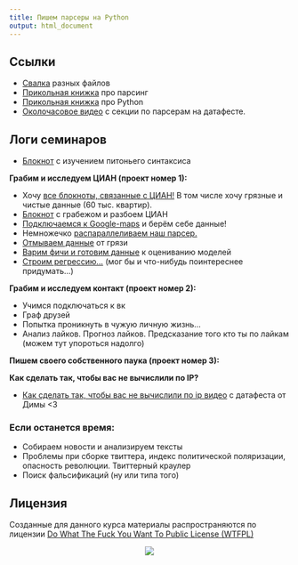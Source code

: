 ```yaml
---
title: Пишем парсеры на Python
output: html_document
---
```


## Ссылки

* [Свалка](https://github.com/FUlyankin/Parsers) разных файлов
* [Прикольная книжка](https://github.com/FUlyankin/Parsers/raw/master/Ryan_Mitchell_Web_Scraping_with_Python-_Collecting_Data_from_the_Modern_Web_2015.pdf) про парсинг
* [Прикольная книжка](https://github.com/FUlyankin/Parsers/raw/master/Python_Cookbook_3rd_Edition_proglib.pdf) про Python 
* [Околочасовое видео](https://it.mail.ru/video/954/) с секции по парсерам на датафесте.


## Логи семинаров 

*  [Блокнот](https://github.com/FUlyankin/Parsers/blob/master/sems/1_Python_intro.ipynb) с изучением питоньего синтаксиса

**Грабим и исследуем ЦИАН (проект номер 1):**

  * Хочу [все блокноты, связанные с ЦИАН!](https://github.com/FUlyankin/Parsers/raw/master/sems/2_CIAN.zip) В том числе хочу грязные и чистые данные (60 тыс. квартир). 
  * [Блокнот](https://github.com/FUlyankin/Parsers/blob/master/sems/2_CIAN/2.1%20CIAN_parser.ipynb) с грабежом и разбоем ЦИАН
  * [Подключаемся к Google-maps](https://github.com/FUlyankin/Parsers/blob/master/sems/2_CIAN/2.2%20CIAN_google_maps_API.ipynb) и берём себе данные!
  * Немножечко [распараллеливаем наш парсер.](https://github.com/FUlyankin/Parsers/blob/master/sems/2_CIAN/2.3%20Parallel_CIAN.ipynb)
  * [Отмываем данные](https://github.com/FUlyankin/Parsers/blob/master/sems/2_CIAN/2.4%20CIAN_clean_data.ipynb) от грязи 
  * [Варим фичи и готовим данные](https://github.com/FUlyankin/Parsers/blob/master/sems/2_CIAN/2.5%20CIAN_%D0%92%D0%B0%D1%80%D0%BA%D0%B0_%D1%84%D0%B8%D1%87.ipynb) к оцениванию моделей
  * [Строим регрессию...](https://github.com/FUlyankin/Parsers/blob/master/sems/2_CIAN/2.6%20CIAN_ML.ipynb) (мог бы и что-нибудь поинтереснее придумать...) 

**Грабим и исследуем контакт (проект номер 2):**

  * Учимся подключаться к вк
  * Граф друзей
  * Попытка проникнуть в чужую личную жизнь...
  * Анализ лайков. Прогноз лайков. Предсказание того кто ты по лайкам (можем тут упороться надолго)


**Пишем своего собственного паука (проект номер 3):**

**Как сделать так, чтобы вас не вычислили по IP?**

* [Как сделать так, чтобы вас не вычислили по ip видео](https://it.mail.ru/video/933/) с датафеста от Димы <3


### Если останется время:
   * Собираем новости и анализируем тексты
   * Проблемы при сборке твиттера, индекс политической поляризации, опасность революции. Твиттерный краулер
   * Поиск фальсификаций (ну или типа того)



Лицензия
----------
Созданные для данного курса материалы распространяются по лицензии [Do What The Fuck You Want To Public License (WTFPL)](http://www.wtfpl.net/)

<center>
![](https://pp.vk.me/c628518/v628518275/387e/jkyZ06tAVpE.jpg)
</center>





